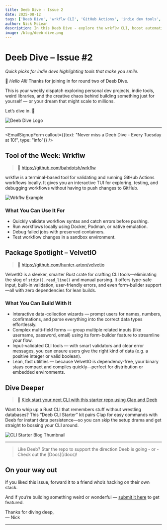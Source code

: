 ```yaml
---
title: Deeb Dive - Issue 2
date: 2025-08-12
tags: ['Deeb Dive', 'wrkflw CLI', 'GitHub Actions', 'indie dev tools', 'developer productivity']
author: Nick McLean
description: In this Deeb Dive - explore the wrkflw CLI, boost automation with GitHub Actions, and discover indie dev tools to build slick CLIs. 
image: /blog/deeb-dive.png
---
```



# Deeb Dive – Issue #2  

*Quick picks for indie devs highlighting tools that make you smile.*

👋 *Hello All!* Thanks for joining in for round two of Deeb Dive.   

This is your weekly dispatch exploring personal dev projects, indie tools, weird libraries, and the creative chaos behind building something just for yourself — or your dream that might scale to millions.

Let’s dive in. 🌊

![Deeb Dive Logo](/blog/deeb-dive.png)

---

<EmailSignupForm callout={{text: "Never miss a Deeb Dive - Every Tuesday at 10!", type: "info"}} />

## Tool of the Week: Wrkflw

> 🔗 https://github.com/bahdotsh/wrkflw

wrkflw is a terminal-based tool for validating and running GitHub Actions workflows locally. It gives you an interactive TUI for exploring, testing, and debugging workflows without having to push changes to GitHub.

![Wrkflw Example](/blog/wrkflw-demo.gif)

### What You Can Use It For

- Quickly validate workflow syntax and catch errors before pushing.
- Run workflows locally using Docker, Podman, or native emulation.
- Debug failed jobs with preserved containers.
- Test workflow changes in a sandbox environment.

## Package Spotlight  – **VelvetIO**

> 🔗 https://github.com/hunter-arton/velvetio

VelvetIO is a sleeker, smarter Rust crate for crafting CLI tools—eliminating the slog of `stdin().read_line()` and manual parsing. It offers type-safe input, built-in validation, user-friendly errors, and even form-builder support—all with zero dependencies for lean builds.

### What You Can Build With It

- Interactive data-collection wizards — prompt users for names, numbers, confirmations, and parse everything into the correct data types effortlessly.
- Complex multi-field forms — group multiple related inputs (like username, password, email) using its form-builder feature to streamline your flow.
- Input-validated CLI tools — with smart validators and clear error messages, you can ensure users give the right kind of data (e.g. a positive integer or valid boolean).
- Lean, fast utilities — because VelvetIO is dependency-free, your binary stays compact and compiles quickly—perfect for distribution or embedded environments.

## Dive Deeper

> 🔗 [Kick start your next CLI with this starter repo using Clap and Deeb](/posts/how-to-cli-with-data-persistence)

Want to whip up a Rust CLI that remembers stuff without wrestling databases? This “Deeb CLI Starter” kit pairs Clap for easy commands with Deeb for instant data persistence—so you can skip the setup drama and get straight to bossing your CLI around.

![CLI Starter Blog Thumbnail](/blog/how-to-build-cli.png)

---
> <StarButton /> 
> Like Deeb? Star the repo to support the direction Deeb is going - or - Check out the [Docs](/docs)!

## On your way out

If you liked this issue, forward it to a friend who’s hacking on their own stack.

And if you’re building something weird or wonderful — [submit it here](mailto:nickmclean@thedevoyage.com) to get featured.

Thanks for diving deep,  
— Nick

---

<EmailSignupForm />
